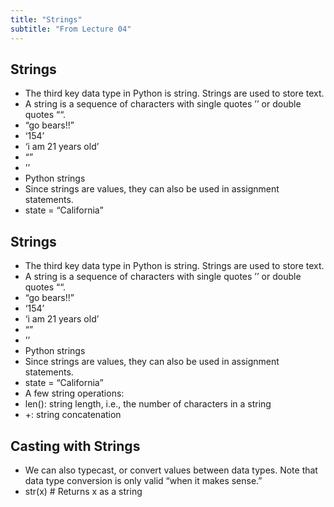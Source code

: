 ```yaml
---
title: "Strings"
subtitle: "From Lecture 04"
---
```


## Strings

- The third key data type in Python is string. Strings are used to store text.
- A string is a sequence of characters with single quotes '' or double quotes "".
- "go bears!!"
- '154'
- 'i am 21 years old'
- ""
- ''
- Python strings
- Since strings are values, they can also be used in assignment statements.
- state = "California"

## Strings

- The third key data type in Python is string. Strings are used to store text.
- A string is a sequence of characters with single quotes '' or double quotes "".
- "go bears!!"
- '154'
- 'i am 21 years old'
- ""
- ''
- Python strings
- Since strings are values, they can also be used in assignment statements.
- state = "California"
- A few string operations:
- len(): string length, i.e., the number of characters in a string
- +: string concatenation

## Casting with Strings

- We can also typecast, or convert values between data types. Note that data type conversion is only valid “when it makes sense.”
- str(x)      \# Returns x as a string



